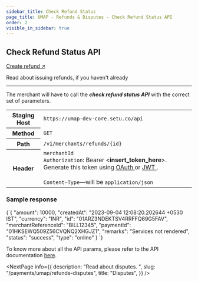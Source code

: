 ```yaml
---
sidebar_title: Check Refund Status
page_title: UMAP - Refunds & Disputes - Check Refund Status API
order: 2
visible_in_sidebar: true
---
```


## Check Refund Status API

<Card padding="small" shape="rounded">
    <a href="/payments/umap/refunds-disputes/create-refund-api" target="_blank">
        Create refund ↗
    </a>
    <p>
        Read about issuing refunds, if you haven't already
    </p>
</Card>

<hr class="primary"/>

<p>The merchant will have to call the <b><i>check refund status API</i></b> with the correct set of parameters.</p>

<table>
    <tbody>
        <tr>
            <th>Staging Host</th>
            <td>
                <code>https://umap-dev-core.setu.co/api</code>
            </td>
        </tr>
        <tr>
            <th>Method</th>
            <td>
                <code>GET</code>
            </td>
        </tr>
        <tr>
            <th>Path</th>
            <td>
                <code>/v1/merchants/refunds/&#123;id&#125;</code>
            </td>
        </tr>
        <tr>
            <th>Header</th>
            <td>
                <code>merchantId</code><br/>
                <code>Authorization</code>: Bearer &lt;<b>insert_token_here</b>&gt;.
                Generate this token using <a
                    href="/payments/upi-deeplinks/resources/oauth"
                    target="_blank">
                    OAuth
                </a> or <a
                    href="/payments/upi-deeplinks/resources/jwt"
                    target="_blank">
                    JWT
                </a>.<br />
                <br />
                <code>Content-Type</code>—will be <code>application/json</code>
            </td>
        </tr>
    </tbody>
</table>

### Sample response

<CodeBlockWithCopy language="json">
    {`{
  "amount": 10000,
  "createdAt": "2023-09-04 12:08:20.202644 +0530 IST",
  "currency": "INR",
  "id": "01ARZ3NDEKTSV4RRFFQ69G5FAV",
  "merchantReferenceId": "BILL12345",
  "paymentId": "01HKSEWQ509Z56CVQNQ2XHGJZ1",
  "remarks": "Services not rendered",
  "status": "success",
  "type": "online"
}
`}
</CodeBlockWithCopy>

<p>To know more about all the API params, please refer to the API documentation <a href="/payments/umap/api-reference#/category~refund/operation~refund#fetchById" target="_blank">here</a>.</p>

<NextPage
    info={{
        description: "Read about disputes.  ",
        slug: "/payments/umap/refunds-disputes",
        title: "Disputes",
    }}
/>